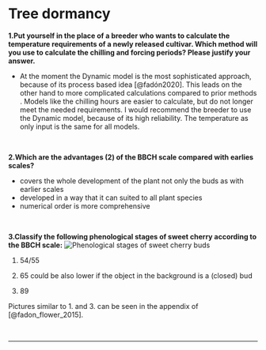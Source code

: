 # Tree dormancy

**1.Put yourself in the place of a breeder who wants to calculate the temperature requirements of a newly released cultivar. Which method will you use to calculate the chilling and forcing periods? Please justify your answer.**

-   At the moment the Dynamic model is the most sophisticated approach, because of its process based idea [@fadón2020]. This leads on the other hand to more complicated calculations compared to prior methods . Models like the chilling hours are easier to calculate, but do not longer meet the needed requirements. I would recommend the breeder to use the Dynamic model, because of its high reliability. The temperature as only input is the same for all models.

\

**2.Which are the advantages (2) of the BBCH scale compared with earlies scales?**

-   covers the whole development of the plant not only the buds as with earlier scales
-   developed in a way that it can suited to all plant species
-   numerical order is more comprehensive

\

**3.Classify the following phenological stages of sweet cherry according to the BBCH scale:** ![Phenological stages of sweet cherry buds](images/03_pheno_stages.png)

1.  54/55

2.  65 could be also lower if the object in the background is a (closed) bud

3.  89

Pictures similar to 1. and 3. can be seen in the appendix of [@fadon_flower_2015].

\

------------------------------------------------------------------------